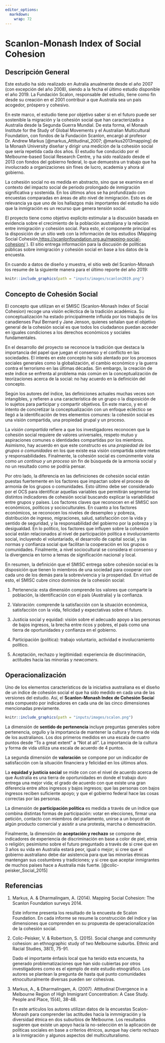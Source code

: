 ```yaml
---
editor_options:
  markdown:
    wrap: 72
---
```


# Scanlon-Monash Index of Social Cohesion

## Descripción General

Este estudio ha sido realizado en Autralia anualmente desde el año 2007 (con excepción del año 2008), siendo a la fecha el último estudio disponible el año 2019. La Fundación Scalon, responsable del estudio, tiene como fin desde
su creación en el 2001 contribuir a que Australia sea un país acogedor,
próspero y cohesivo.

En este marco, el estudio tiene por objetivo saber si en el futuro puede
ser sostenible la migración y la cohesión social que han caracterizado a
Australia desde la Segunda Guerra Mundial. De esta forma, el Monash
Institute for the Study of Global Movements y el Australian
Multicultural Foundation, con fondos de la Fundación Scanlon, encargó
al profesor Dr. Andrew Markus [@markus_Attitudinal_2007;
@markus2013mapping] de la Monash University diseñar y dirigir una
medición de la cohesión social que sería repetida cada dos años. El
estudio fue conducido por el Melbourne-based Social Research Centre, y ha sido realizado desde el 2013 con fondos del gobierno federal, lo que demuestra un trabajo que ha involucrado a organizaciones sin fines de lucro, academia y ahora al
gobierno.

La cohesión social no es medida en abstracto, sino que se examina en el
contexto del impacto social de periodo prolongado de inmigración
significativa y sostenida. En los últimos años se ha profundizado con
encuestas comparadas en áreas de alto nivel de inmigración. Esto es de
relevancia ya que uno de los hallazgos más importantes del estudio ha
sido que la inmigración es un recurso que genera tensión social.

El proyecto tiene como objetivo explícito estimular a la discusión basada en evidencia sobre el crecimiento de la población australiana y la relación entre inmigración y cohesión social. Para esto, el componente principal es la disposición de un sitio web con la información de los estudios (Mapping Social Cohesión,[https://scanlonfoundation.org.au/mapping-social-cohesion/](https://scanlonfoundation.org.au/mapping-social-cohesion/) ). El sitio entrega información para la discusión de políticas públicas sobre inmigración y cohesión social en base a los datos de la encuesta.

En cuando a datos de diseño y muestra, el sitio web del Scanlon-Monash los resume de la siguiente manera para el último reporte del año 2019:

```r
knitr::include_graphics(path = "inputs/images/scanlon2019.png")
```

## Concepto de Cohesión Social

El concepto que utilizan en el SMISC (Scanlon-Monash Index of Social Cohesion) recoge una visión ecléctica de la tradición académica. Su conceptualización ha estado principalmente influida por los trabajos de los canadienses Paul Bernard y Jane Jenson, quienes señalan que el objetivo general de la cohesión social es que todos los ciudadanos puedan acceder en iguales condiciones a los derechos económicos y sociales fundamentales.

En el desarrollo del proyecto se reconoce la tradición que destaca la importancia del papel que juegan el consenso y el conflicto en las sociedades. El interés en este concepto ha sido alentado por los procesos sociales generales como la globalización, el cambio económico y la guerra contra el terrorismo en las últimas décadas. Sin embargo, la creación de este índice se enfrenta al problema más común en la conceptualización de teorizaciones acerca de la social: no hay acuerdo en la definición del concepto.

Según los autores del índice, las definiciones actuales muchas veces son intangibles, y refieren a una característica de un grupo o la disposición de lo sujetos para participar y compartir objetivos. En este marco, y en el intento de concretizar la conceptualización con un enfoque ecléctico se llegó a la identificación de tres elementos comunes: la cohesión social es una visión compartida, una propiedad grupal y un proceso.

La _visión compartida_ refiere a que los investigadores reconocen que la cohesión social requiere de valores universales, respeto mutuo y aspiraciones comunes o identidades compartidas por los miembros. Asimismo, hay acuerdo en que este constructo es una _propiedad de los grupos o comunidades_ en los que existe esa visión compartida sobre metas y responsabilidades. Finalmente, la cohesión social es comúnmente vista como _un continuo y un proceso_ sin fin de búsqueda de la armonía social y no un resultado como se podría pensar.

Por otro lado, la diferencia en las definiciones de cohesión social están puestas fuertemente en los factores que impactan sobre el proceso de armonía de los grupos o comunidades. Esto último debe ser considerado por el OCS para identificar aquellas variables que permitirán segmentar los distintos indicadores de cohesión social buscando explicar la variabilidad entre grupos y países. Los factores claves que reconocen en el SMISC son económicos, políticos y socioculturales. En cuanto a los factores económicos, se reconocen los niveles de desempleo y pobreza, distribución de ingreso, migraciones, salud, satisfacción con la vida y sentido de seguridad, y la responsabilidad del gobierno por la pobreza y la desigualdad. En lo político, los factores que influyen sobre la cohesión social están relacionados al nivel de participación política e involucramiento social, incluyendo el voluntariado, el desarrollo de capital social, y las normas y confianza social que facilitan la cooperación en los grupos o comunidades. Finalmente, a nivel sociocultural se considera el consenso y la divergencia en torno a temas de significación nacional y local.

En resumen, la definición que el SMISC entrega sobre cohesión social es la disposición que tienen lo miembros de una sociedad para cooperar con cada uno de los demás para la sobrevivencia y la prosperidad. En virtud de esto, el SMISC cubre cinco dominios de la cohesión social:

1.  Pertenencia: esta dimensión comprende los valores que comparte la población, la identificación con el país (Australia) y la confianza.

2.  Valoración: comprende la satisfacción con la situación económica, satisfacción con la vida, felicidad y expectativas sobre el futuro.

3.  Justicia social y equidad: visión sobre el adecuado apoyo a las personas de bajos ingresos, la brecha entre ricos y pobres, el país como una tierra de oportunidades y confianza en el gobierno.

4.  Participación (política): trabajo voluntario, actividad e involucramiento político.

5.  Aceptación, rechazo y legitimidad: experiencia de discriminación, actitudes hacia las minorías y *newcomers*.

## Operacionalización

Uno de los elementos característicos de la iniciativa australiana es el diseño de un índice de cohesión social el que ha sido medido en cada una de las versiones del estudio. Así, el **Scanlon-Monash Index de Cohesión Socia**l esta compuesto por indicadores en cada una de las cinco dimensiones mencionadas previamente.

```r
knitr::include_graphics(path = "inputs/images/scalon.png")
```

La dimensión de  **sentido de pertenencia** incluye preguntas generales sobre pertenencia, orgullo y la importancia de mantener la cultura y forma de vida de los australianos. Los dos primeros medidos en una escala de cuatro puntos desde "To a great extent" a "Not at all". La importancia de la cultura y forma de vida utiliza una escala de acuerdo de 4 puntos.

La segunda dimensión de **valoración** se compone por un indicador de satisfacción con la situación financiera y felicidad en los últimos años.

La **equidad y justicia social** se mide con con el nivel de acuerdo acerca de que Australia es una tierra de oportunidades en donde el trabajo duro entrega una mejor vida; el grado de acuerdo con que existe una gran diferencia entre altos ingresos y bajos ingresos; que las personas con bajos ingresos reciben suficiente apoyo; y que el gobierno federal hace las cosas correctas por las personas.

La dimensión de **participación política** es medida a través de un índice que combina distintas formas de participación: votar en elecciones, firmar una petición, contacto con miembros del parlamento, unirse a un boycot de algún producto comercial y asistir a una protesta, marcha o demostración.

Finalmente, la dimensión de **aceptación y rechazo** se compone de indicadores de experiencia de discriminación en base a color de piel, etnia o religión; pesimismo sobre el futuro preguntado a través de si cree que en 3 años su vida en Australia estará peor, igual o mejor; si cree que el gobierno australiano debe dar asistencia para que las minorías étnicas mantengan sus costumbres y tradiciones; y si cree que aceptar inmigrantes de muchos países hace a Australia más fuerte. [@colic-peisker_Social_2015]


## Referencias

1.  Markus, A. & Dharmalingam, A. (2014). Mapping Social Cohesion: The
    Scanlon Foundation surveys 2014.

    Este informe presenta los resultado de la encuesta de Scalon Foundation. En cada informe se resume la construcción del índice y las dimensiones que comprenden en su propuesta de operacionalización de la cohesión social.

2.  Colic-Peisker, V. & Robertson, S. (2015). Social change and
    community cohesion: an ethnographic study of two Melbourne suburbs.
    Ethnic and Racial Studies, 38(1), 75-91.

    Dado el importante énfasis local que ha tenido esta encuesta, ha
    generado problematizaciones que han sido cubiertas por otros
    investigadores como es el ejemplo de este estudio etnográfico. Los
    autores se plantean la pregunta de hasta qué punto comunidades
    etnoculturalmente diversas pueden ser cohesivas.

3.  Markus, A., & Dharmalingam, A. (2007). Attitudinal Divergence in a
    Melbourne Region of High Immigrant Concentration: A Case Study.
    People and Place, 15(4), 38-48.

    En este artículos los autores utilizan datos de la encuestas
    Scalon-Monash para comprender las actitudes hacia la inmmigración y
    la diversidad étnica en dos suburbios de Melbourne. Los resultados
    sugieren que existe un apoyo hacia la no-selección en la aplicación
    de políticas sociales en base a criterios étnicos, aunque hay cierto
    rechazo a la inmigración y algunos aspectos del multiculturalismo.
